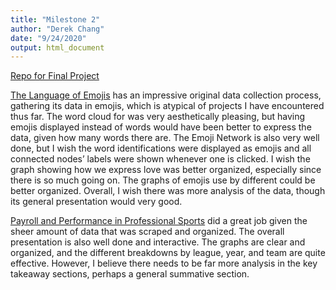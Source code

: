 ```yaml
---
title: "Milestone 2"
author: "Derek Chang"
date: "9/24/2020"
output: html_document
---
```

[Repo for Final Project](https://github.com/dschang116/Final-Project/tree/master)

[The Language of Emojis](https://linda-qin.shinyapps.io/gov1005-emojis/) has an
impressive original data collection process, gathering its data in emojis, which 
is atypical of projects I have encountered thus far. The word cloud for was very 
aesthetically pleasing, but having emojis displayed instead of words would have 
been better to express the data, given how many words there are. The Emoji 
Network is also very well done, but I wish the word identifications were 
displayed as emojis and all connected nodes' labels were shown whenever one
is clicked. I wish the graph showing how we express love was better organized,
especially since there is so much going on. The graphs of emojis use by 
different could be better organized. Overall, I wish there was more analysis
of the data, though its general presentation would very good.

[Payroll and Performance in Professional Sports](https://wkcook.shinyapps.io/payroll-and-performance/) did a great job
given the sheer amount of data that was scraped and organized. The overall
presentation is also well done and interactive. The graphs are clear and
organized, and the different breakdowns by league, year, and team are quite
effective. However, I believe there needs to be far more analysis in the key 
takeaway sections, perhaps a general summative section. 

